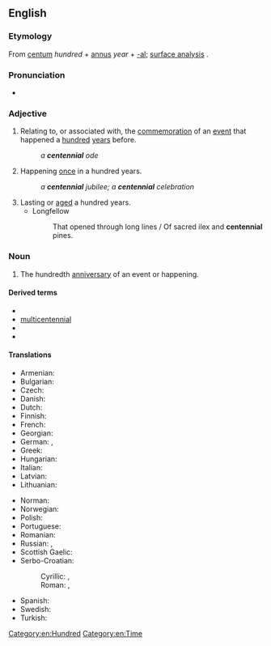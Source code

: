 {{also|Centennial}}
==English==

===Etymology===
From {{etyl|la|en}} [[centum]] ''hundred'' + [[annus]] ''year'' + [[-al]]; [[Wiktionary:Etymology#Surface_etymologies|surface analysis]] {{confix|en|cent|ennial}}.

===Pronunciation===
* {{a|UK|US}} {{IPA|/sɛnˈtɛnɪəl/|lang=en}}

===Adjective===
{{en-adj|-}}

# Relating to, or associated with, the [[commemoration]] of an [[event]] that happened a [[hundred]] [[year]]s before.
#: ''a '''centennial''' ode''
# Happening [[once]] in a hundred years.
#: ''a '''centennial''' jubilee; a '''centennial''' celebration''
# Lasting or [[aged]] a hundred years.
#* Longfellow
#*: That opened through long lines / Of sacred ilex and '''centennial''' pines.

===Noun===
{{wikipedia}}
{{en-noun}}

# The hundredth [[anniversary]] of an event or happening.

====Derived terms====
* {{l|en|centennially}}
* [[multicentennial]]
* {{l|en|semicentennial}}
* {{l|en|sesquicentennial}}

====Translations====
{{trans-top|100th anniversary}}
* Armenian: {{t+|hy|հարյուրամյակ}}
* Bulgarian: {{t|bg|стогодишнина|f}}
* Czech: {{t|cs|sté výročí}}
* Danish: {{t|da|hundredårsdag}}
* Dutch: {{t+|nl|eeuwfeest}}
* Finnish: {{t|fi|satavuotispäivä}}
* French: {{t+|fr|centenaire|m}}
* Georgian: {{t|ka|ასი წლისთავი}}
* German: {{t|de|Hundertjahrfeier|f}}, {{t|de|hundertster Jahrestag|m}}
* Greek: {{t+|el|εκατονταετηρίδα|f}}
* Hungarian: {{t+|hu|centenárium}}
* Italian: {{t+|it|centenario|m}}
* Latvian: {{t|lv|simtgadu}}
* Lithuanian: {{t+|lt|šimtmetis}}
{{trans-mid}}
* Norman: {{t|nrf|chent'naithe|m}}
* Norwegian: {{t|no|hundreårsdag}}
* Polish: {{t+|pl|stulecie|n}}
* Portuguese: {{t+|pt|centenário|m}}
* Romanian: {{t+|ro|centenar}}
* Russian: {{t+|ru|столе́тие|n}}, {{t|ru|[[столетний|столе́тняя]] [[годовщи́на]]|f}}
* Scottish Gaelic: {{t|gd|cuimhneachan nan ceud bliadhna|m}}
* Serbo-Croatian:
*: Cyrillic: {{t|sh|стогодишњица|f|sc=Cyrl}}, {{t|sh|столеће|n|sc=Cyrl}}
*: Roman: {{t+|sh|stogodišnjica|f}}, {{t|sh|stoleće|n}}
* Spanish: {{t+|es|centenario|m}}
* Swedish: {{t|sv|hundraårsdag}}
* Turkish: {{t|tr|yüzüncü yıldönümü}}
{{trans-bottom}}

[[Category:en:Hundred]]
[[Category:en:Time]]
